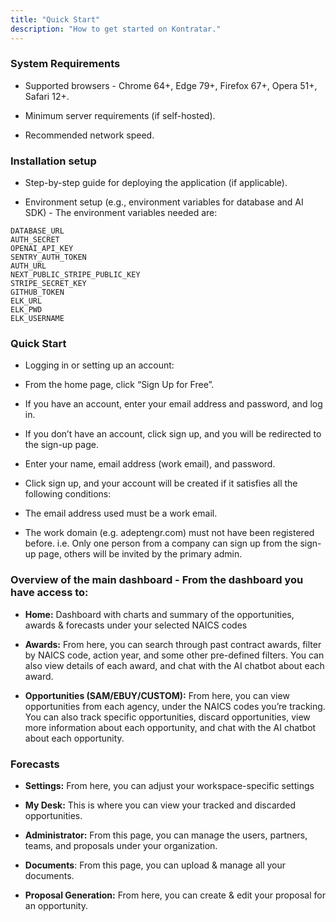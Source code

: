 ```yaml
---
title: "Quick Start"
description: "How to get started on Kontratar."
---
```


### System Requirements

* Supported browsers - Chrome 64+, Edge 79+, Firefox 67+, Opera 51+, Safari 12+.

* Minimum server requirements (if self-hosted).

* Recommended network speed.

### Installation setup

* Step-by-step guide for deploying the application (if applicable).

* Environment setup (e.g., environment variables for database and AI SDK) - The environment variables needed are:

```
DATABASE_URL
AUTH_SECRET
OPENAI_API_KEY
SENTRY_AUTH_TOKEN
AUTH_URL
NEXT_PUBLIC_STRIPE_PUBLIC_KEY
STRIPE_SECRET_KEY
GITHUB_TOKEN
ELK_URL
ELK_PWD
ELK_USERNAME
```

### Quick Start

* Logging in or setting up an account:

* From the home page, click “Sign Up for Free”.

* If you have an account, enter your email address and password, and log in.

* If you don’t have an account, click sign up, and you will be redirected to the sign-up page.

* Enter your name, email address (work email), and password.

* Click sign up, and your account will be created if it satisfies all the following conditions:

* The email address used must be a work email.

* The work domain (e.g. adeptengr.com) must not have been registered before. i.e. Only one person from a company can sign up from the sign-up page, others will be invited by the primary admin.

### Overview of the main dashboard - From the dashboard you have access to:

* **Home:** Dashboard with charts and summary of the opportunities, awards & forecasts under your selected NAICS codes

* **Awards:** From here, you can search through past contract awards, filter by NAICS code, action year, and some other pre-defined filters. You can also view details of each award, and chat with the AI chatbot about each award.

* **Opportunities (SAM/EBUY/CUSTOM):** From here, you can view opportunities from each agency, under the NAICS codes you’re tracking. You can also track specific opportunities, discard opportunities, view more information about each opportunity, and chat with the AI chatbot about each opportunity.

### Forecasts

* **Settings:** From here, you can adjust your workspace-specific settings

* **My Desk:** This is where you can view your tracked and discarded opportunities.

* **Administrator:** From this page, you can manage the users, partners, teams, and proposals under your organization.

* **Documents**: From this page, you can upload & manage all your documents.

* **Proposal Generation:** From here, you can create & edit your proposal for an opportunity.